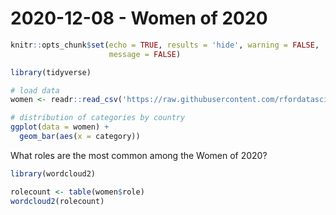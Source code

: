 # 2020-12-08 - Women of 2020

```r
knitr::opts_chunk$set(echo = TRUE, results = 'hide', warning = FALSE,
                      message = FALSE)
```

```r
library(tidyverse)

# load data 
women <- readr::read_csv('https://raw.githubusercontent.com/rfordatascience/tidytuesday/master/data/2020/2020-12-08/women.csv')
```

```r
# distribution of categories by country
ggplot(data = women) +
  geom_bar(aes(x = category))
```

What roles are the most common among the Women of 2020? 
```r
library(wordcloud2)

rolecount <- table(women$role)
wordcloud2(rolecount)
```

